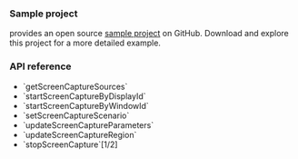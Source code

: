 <PlatformWrapper platform="unreal">

### Sample project

<Vg k="COMPANY" /> provides an open source <Vpl k="NAME" /> [sample project](https://github.com/AgoraIO/API-Examples/blob/main/windows/APIExample/APIExample/Advanced/ScreenShare/AgoraScreenCapture.cpp) on GitHub. Download and explore this project for a more detailed example.

### API reference

- <Link to="{{Global.API_REF_UE_ROOT}}/class_irtcengine.html#api_irtcengine_getscreencapturesources">`getScreenCaptureSources`</Link>

- <Link to="{{Global.API_REF_UE_ROOT}}/class_irtcengine.html#api_irtcengine_startscreencapturebydisplayid">`startScreenCaptureByDisplayId`</Link>

- <Link to="{{Global.API_REF_UE_ROOT}}/class_irtcengine.html#api_irtcengine_startscreencapturebywindowid">`startScreenCaptureByWindowId`</Link>

- <Link to="{{Global.API_REF_UE_ROOT}}/class_irtcengine.html#api_irtcengine_setscreencapturescenario">`setScreenCaptureScenario`</Link>

- <Link to="{{Global.API_REF_UE_ROOT}}/class_irtcengine.html#api_irtcengine_updatescreencaptureparameters">`updateScreenCaptureParameters`</Link>

- <Link to="{{Global.API_REF_UE_ROOT}}/class_irtcengine.html#api_irtcengine_updatescreencaptureregion">`updateScreenCaptureRegion`</Link>

- <Link to="{{Global.API_REF_UE_ROOT}}/class_irtcengine.html#api_irtcengine_stopscreencapture">`stopScreenCapture`[1/2]</Link>

</PlatformWrapper>